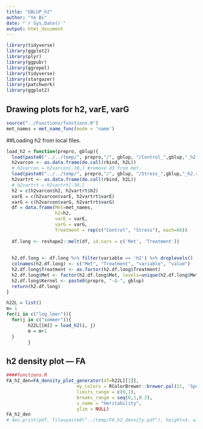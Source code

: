 ```yaml
---
title: "GBLUP_h2"
author: "Ye Bi"
date: "`r Sys.Date()`"
output: html_document
---
```


```r
library(tidyverse)
library(ggplot2)
library(plyr)
library(ggpubr)
library(ggrepel)
library(tidyverse)
library(stargazer)
library(patchwork)
library(ggplot2)
```

## Drawing plots for h2, varE, varG
```r
source("../Functions/functions.R")
met_names = met_name_func(mode = 'name')
```

##Loading h2 from local files.
```r
load_h2 = function(prepro, gblup){
  load(paste0("../../temp/", prepro,"/", gblup, "/Control_",gblup,"_h2.rda" ))
  h2varcon <- as.data.frame(do.call(rbind, h2L))
  # h2varcon = h2varcon[-30,] #remove d3 from met. 
  load(paste0("../../temp/", prepro,"/", gblup, "/Stress_",gblup,"_h2.rda" ))
  h2vartrt <- as.data.frame(do.call(rbind, h2L))
  # h2vartrt = h2vartrt[-30,]
  h2 = c(h2varcon$h2, h2vartrt$h2)
  varE = c(h2varcon$varE, h2vartrt$varE)
  varG = c(h2varcon$varG, h2vartrt$varG)
  df = data.frame(Met=met_names, 
                  h2=h2, 
                  varE = varE, 
                  varG = varG, 
                  Treatment = rep(c("Control", "Stress"), each=66))
  
  df.long <- reshape2::melt(df, id.vars = c('Met', 'Treatment'))
  
  
  h2.df.long <- df.long %>% filter(variable == 'h2') %>% droplevels()
  colnames(h2.df.long) <- c("Met", "Treatment", "variable", "value")
  h2.df.long$Treatment <- as.factor(h2.df.long$Treatment)
  h2.df.long$Met <- factor(h2.df.long$Met, levels=unique(h2.df.long$Met))
  h2.df.long$Kernel <- paste0(prepro, "-G-", gblup)
  return(h2.df.long)
}

h22L = list()
m= 1
for(i in c("log_lmer")){
  for(j in c("sommer")){
        h22L[[m]] = load_h2(i, j)
        m = m+1
  }
        }
```



## h2 density plot --- FA
```r
####functions.R
FA_h2_den=FA_density_plot_generator(df=h22L[[1]],
                          my_colors = RColorBrewer::brewer.pal(11, 'Spectral')[c(11,10,9,8,7,5,4,3,2,1)],
                          limits_range = c(0,1),
                          breaks_range = seq(0,1,0.2),
                          x_name = "Heritability", 
                          ylim = NULL)
FA_h2_den
# dev.print(pdf, file=paste0("../temp/FA_h2_density.pdf"), height=4, width=8)
```
